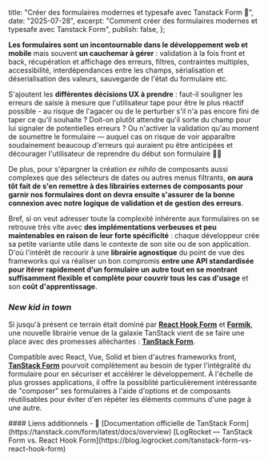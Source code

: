   title: "Créer des formulaires modernes et typesafe avec Tanstack Form 📝",
  date: "2025-07-28",
  excerpt:
    "Comment créer des formulaires modernes et typesafe avec Tanstack Form",
  publish: false,
};

**Les formulaires sont un incontournable dans le développement web et mobile** mais souvent **un cauchemar à gérer** : validation à la fois front et back, récupération et affichage des erreurs, filtres, contraintes multiples, accessibilité, interdépendances entre les champs, sérialisation et déserialisation des valeurs, sauvegarde de l'état du formulaire etc. 

S'ajoutent les **différentes décisions UX à prendre** : faut-il souligner les erreurs de saisie à mesure que l'utilisateur tape pour être le plus réactif possible - au risque de l'agacer ou de le perturber s'il n'a pas encore fini de taper ce qu'il souhaite ? Doit-on plutôt attendre qu'il sorte du champ pour lui signaler de potentielles erreurs ? Ou n'activer la validation qu'au moment de soumettre le formulaire — auquel cas on risque de voir apparaître soudainement beaucoup d'erreurs qui auraient pu être anticipées et décourager l'utilisateur de reprendre du début son formulaire 😵‍💫

De plus, pour s'épargner la création *ex nihilo* de composants aussi complexes que des sélecteurs de dates ou autres menus filtrants, **on aura tôt fait de s'en remettre à des librairies externes de composants pour garnir nos formulaires dont on devra ensuite s'assurer de la bonne connexion avec notre logique de validation et de gestion des erreurs**.

Bref, si on veut adresser toute la complexité inhérente aux formulaires on se retrouve très vite avec **des implémentations verbeuses et peu maintenables en raison de leur forte spécificité** : chaque développeur crée sa petite variante utile dans le contexte de son site ou de son application. D'où l'intérêt de recourir à une **librairie agnostique** du point de vue des frameworks qui va réaliser un bon compromis **entre une API standardisée pour itérer rapidement d'un formulaire un autre tout en se montrant suffisamment flexible et complète pour couvrir tous les cas d'usage** et son **coût d'apprentissage**.


### *New kid in town*

Si jusqu'à présent ce terrain était dominé par **[React Hook Form](https://react-hook-form.com/)** et **[Formik](https://formik.org/)**, une nouvelle librairie venue de la galaxie TanStack vient de se faire une place avec des promesses alléchantes : **[TanStack Form](https://tanstack.com/form/latest/docs/framework/react/overview)**.

Compatible avec React, Vue, Solid et bien d'autres frameworks front, **[TanStack Form](https://tanstack.com/form/latest/docs/framework/react/overview)** pourvoit complètement au besoin de typer l'intégralité du formulaire pour en sécuriser et accélérer le développement. À l'échelle de plus grosses applications, il offre la possiblité particulièrement intéressante de "composer" ses formulaires à l'aide d'options et de composants réutilisables pour éviter d'en répéter les éléments communs d'une page à une autre.



<div className="useful-links">
  #### Liens additionnels - 🔗 
  [Documentation officielle de TanStack Form](https://tanstack.com/form/latest/docs/overview)
  [LogRocket — TanStack Form vs. React Hook Form](https://blog.logrocket.com/tanstack-form-vs-react-hook-form)
</div>
